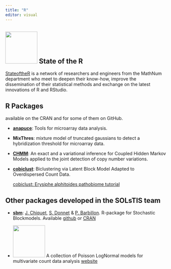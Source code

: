 ```yaml
---
title: "R"
editor: visual
---
```


## ![](img/sticker_sotr.png){width="100"} State of the R

[StateoftheR](https://stateofther.netlify.app/) is a network of researchers and engineers from the MathNum department who meet to deepen their know-how, improve the dissemination of their statistical methods and exchange on the latest innovations of R and RStudio.

## R Packages

available on the CRAN and for some of them on GitHub.

-   [**anapuce**](https://cran.r-project.org/web/packages/anapuce/index.html): Tools for microarray data analysis.

-   **MixThres**: mixture model of truncated gaussians to detect a hybridization threshold for microarray data.

-   [**CHMM**](https://cran.r-project.org/web/packages/CHMM/index.html): An exact and a variational inference for Coupled Hidden Markov Models applied to the joint detection of copy number variations.

-   [**cobiclust**](https://cran.r-project.org/web/packages/cobiclust/index.html): Biclustering via Latent Block Model Adapted to Overdispersed Count Data.

    [cobiclust: Erysiphe alphitoides pathobiome tutorial](https://julieaubert.github.io/cobiclust/cobiclust-example1.html)

## Other packages developed in the SOLsTIS team

-   [**sbm**](https://grosssbm.github.io/sbm/): [J. Chiquet](https://jchiquet.github.io/), [S. Donnet](https://mia-ps.inrae.fr/sophie-donnet) & [P. Barbillon](https://mia-ps.inrae.fr/pierre-barbillon). R-package for Stochastic Blockmodels. Available [github](https://github.com/GrossSBM/sbm) or [CRAN](https%20://cran.r-project.org/web/packages/sbm/index.html)

-   ![](img/PLNmodels.png){width="100"} A collection of Poisson LogNormal models for multivariate count data analysis [website](https://pln-team.github.io/PLNmodels/)
